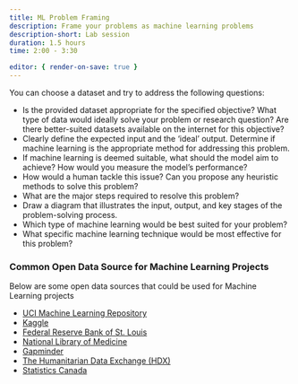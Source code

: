 ```yaml
---
title: ML Problem Framing
description: Frame your problems as machine learning problems 
description-short: Lab session 
duration: 1.5 hours
time: 2:00 - 3:30

editor: { render-on-save: true }
---
```


You can choose a dataset and try to address the following questions:

-   Is the provided dataset appropriate for the specified objective? What type of data would ideally solve your problem or research question? Are there better-suited datasets available on the internet for this objective?
-   Clearly define the expected input and the 'ideal' output. Determine if machine learning is the appropriate method for addressing this problem.
-   If machine learning is deemed suitable, what should the model aim to achieve? How would you measure the model's performance?
-   How would a human tackle this issue? Can you propose any heuristic methods to solve this problem?
-   What are the major steps required to resolve this problem?
-   Draw a diagram that illustrates the input, output, and key stages of the problem-solving process.
-   Which type of machine learning would be best suited for your problem?
-   What specific machine learning technique would be most effective for this problem?

### Common Open Data Source for Machine Learning Projects

Below are some open data sources that could be used for Machine Learning projects

-   [UCI Machine Learning Repository](https://archive.ics.uci.edu/datasets)
-   [Kaggle](https://www.kaggle.com/datasets)
-   [Federal Reserve Bank of St. Louis](https://fred.stlouisfed.org/)
-   [National Library of Medicine](https://pubchem.ncbi.nlm.nih.gov/)
-   [Gapminder](https://www.gapminder.org/data/)
-   [The Humanitarian Data Exchange (HDX)](https://data.humdata.org/dataset)
-   [Statistics Canada](https://www150.statcan.gc.ca/n1/en/type/data?MM=1#tables)